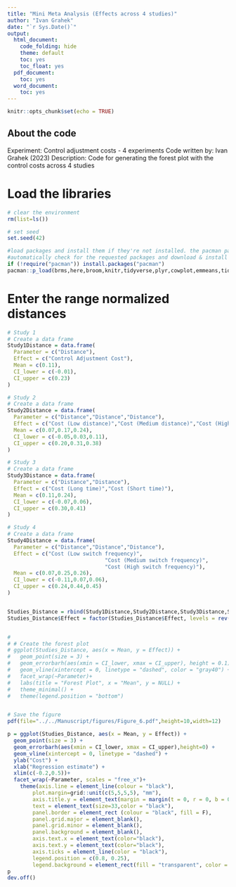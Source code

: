 ```yaml
---
title: "Mini Meta Analysis (Effects across 4 studies)"
author: "Ivan Grahek"
date: "`r Sys.Date()`"
output:
  html_document:
    code_folding: hide
    theme: default
    toc: yes
    toc_float: yes
  pdf_document:
    toc: yes
  word_document:
    toc: yes
---
```


```r
knitr::opts_chunk$set(echo = TRUE)
```
## About the code

Experiment: Control adjustment costs - 4 experiments
Code written by: Ivan Grahek (2023)
Description: Code for generating the forest plot with the control costs across 4 studies 

\newpage

# Load the libraries 


```r
# clear the environment
rm(list=ls()) 

# set seed
set.seed(42) 

#load packages and install them if they're not installed. the pacman package will 
#automatically check for the requested packages and download & install them if they are not on the computer.
if (!require("pacman")) install.packages("pacman")
pacman::p_load(brms,here,broom,knitr,tidyverse,plyr,cowplot,emmeans,tidybayes,viridis,MASS)


```


# Enter the range normalized distances

```r

# Study 1
# Create a data frame
Study1Distance = data.frame(
  Parameter = c("Distance"),
  Effect = c("Control Adjustment Cost"),
  Mean = c(0.11),
  CI_lower = c(-0.01),
  CI_upper = c(0.23)
)

# Study 2
# Create a data frame
Study2Distance = data.frame(
  Parameter = c("Distance","Distance","Distance"),
  Effect = c("Cost (Low distance)","Cost (Medium distance)","Cost (High distance)"),
  Mean = c(0.07,0.17,0.24),
  CI_lower = c(-0.05,0.03,0.11),
  CI_upper = c(0.20,0.31,0.38)
)

# Study 3
# Create a data frame
Study3Distance = data.frame(
  Parameter = c("Distance","Distance"),
  Effect = c("Cost (Long time)","Cost (Short time)"),
  Mean = c(0.11,0.24),
  CI_lower = c(-0.07,0.06),
  CI_upper = c(0.30,0.41)
)

# Study 4
# Create a data frame
Study4Distance = data.frame(
  Parameter = c("Distance","Distance","Distance"),
  Effect = c("Cost (Low switch frequency)",
                               "Cost (Medium switch frequency)",
                               "Cost (High switch frequency)"),
  Mean = c(0.07,0.25,0.26),
  CI_lower = c(-0.11,0.07,0.06),
  CI_upper = c(0.24,0.44,0.45)
)


Studies_Distance = rbind(Study1Distance,Study2Distance,Study3Distance,Study4Distance)
Studies_Distance$Effect = factor(Studies_Distance$Effect, levels = rev(unique(Studies_Distance$Effect)))


# 
# # Create the forest plot
# ggplot(Studies_Distance, aes(x = Mean, y = Effect)) +
#   geom_point(size = 3) +
#   geom_errorbarh(aes(xmin = CI_lower, xmax = CI_upper), height = 0.1) +
#   geom_vline(xintercept = 0, linetype = "dashed", color = "gray40") +
#   facet_wrap(~Parameter)+
#   labs(title = "Forest Plot", x = "Mean", y = NULL) +
#   theme_minimal() +
#   theme(legend.position = "bottom")


# Save the figure
pdf(file="../../Manuscript/figures/Figure_6.pdf",height=10,width=12)

p = ggplot(Studies_Distance, aes(x = Mean, y = Effect)) +
  geom_point(size = 3) +
  geom_errorbarh(aes(xmin = CI_lower, xmax = CI_upper),height=0) +
  geom_vline(xintercept = 0, linetype = "dashed") +
  ylab("Cost") + 
  xlab("Regression estimate") + 
  xlim(c(-0.2,0.5))+
  facet_wrap(~Parameter, scales = "free_x")+
    theme(axis.line = element_line(colour = "black"),
        plot.margin=grid::unit(c(5,5,5,5), "mm"),
        axis.title.y = element_text(margin = margin(t = 0, r = 0, b = 0, l = 0),color="black"),
        text = element_text(size=33,color = "black"),
        panel.border = element_rect (colour = "black", fill = F),
        panel.grid.major = element_blank(),
        panel.grid.minor = element_blank(),
        panel.background = element_blank(),
        axis.text.x = element_text(color="black"),
        axis.text.y = element_text(color="black"),
        axis.ticks = element_line(color = "black"),
        legend.position = c(0.8, 0.25),
        legend.background = element_rect(fill = "transparent", color = NA))  
p
dev.off()



```


